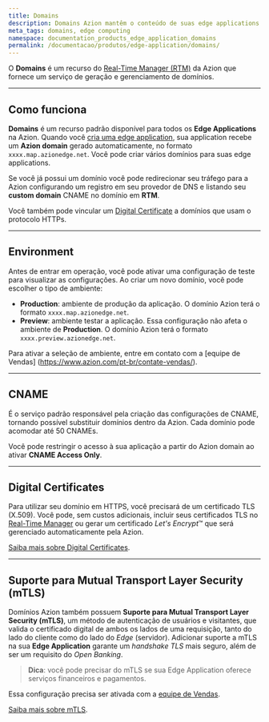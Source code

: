 ```yaml
---
title: Domains
description: Domains Azion mantêm o conteúdo de suas edge applications em cache no edge e podem ser personalizados para atender às suas necessidades.
meta_tags: domains, edge computing
namespace: documentation_products_edge_application_domains
permalink: /documentacao/produtos/edge-application/domains/
---
```


O **Domains** é um recurso do [Real-Time Manager (RTM)](https://manager.azion.com/) da Azion que fornece um serviço de geração e gerenciamento de domínios.

---

## Como funciona

**Domains** é um recurso padrão disponível para todos os **Edge Applications** na Azion. Quando você [cria uma edge application](/pt-br/documentacao/produtos/ponto-de-partida/), sua application recebe um **Azion domain** gerado automaticamente, no formato `xxxx.map.azionedge.net`. Você pode criar vários domínios para suas edge applications.

Se você já possui um domínio você pode redirecionar seu tráfego para a Azion configurando um registro em seu provedor de DNS e listando seu **custom domain** CNAME no domínio em **RTM**.

Você também pode vincular um [Digital Certificate](/pt-br/documentacao/produtos/edge-application/digital-certificate/) a domínios que usam o protocolo HTTPs.

---

## Environment

Antes de entrar em operação, você pode ativar uma configuração de teste para visualizar as configurações. Ao criar um novo domínio, você pode escolher o tipo de ambiente:

* **Production**: ambiente de produção da aplicação. O domínio Azion terá o formato `xxxx.map.azionedge.net`.
* **Preview**: ambiente testar a aplicação. Essa configuração não afeta o ambiente de **Production**. O domínio Azion terá o formato `xxxx.preview.azionedge.net`.

Para ativar a seleção de ambiente, entre em contato com a [equipe de Vendas] (https://www.azion.com/pt-br/contate-vendas/).

---

## CNAME

É o serviço padrão responsável pela criação das configurações de CNAME, tornando possível substituir domínios dentro da Azion. Cada domínio pode acomodar até 50 CNAMEs.

Você pode restringir o acesso à sua aplicação a partir do Azion domain ao ativar **CNAME Access Only**.

---

## Digital Certificates

Para utilizar seu domínio em HTTPS, você precisará de um certificado TLS (X.509). Você pode, sem custos adicionais, incluir seus certificados TLS no [Real-Time Manager](http://manager.azion.com) ou gerar um certificado *Let's Encrypt*™ que será gerenciado automaticamente pela Azion.

[Saiba mais sobre Digital Certificates](/pt-br/documentacao/produtos/edge-application/digital-certificates/).

---

## Suporte para Mutual Transport Layer Security (mTLS)

Domínios Azion também possuem **Suporte para Mutual Transport Layer Security (mTLS)**, um método de autenticação de usuários e visitantes, que valida o certificado digital de ambos os lados de uma requisição, tanto do lado do cliente como do lado do *Edge* (servidor). Adicionar suporte a mTLS na sua **Edge Application** garante um *handshake TLS* mais seguro, além de ser um requisito do *Open Banking*.

> **Dica**: você pode precisar do mTLS se sua Edge Application oferece serviços financeiros e pagamentos.

Essa configuração precisa ser ativada com a [equipe de Vendas](https://www.azion.com/pt-br/contate-vendas/).

[Saiba mais sobre mTLS](/pt-br/documentacao/produtos/edge-application/domains/mtls/).
